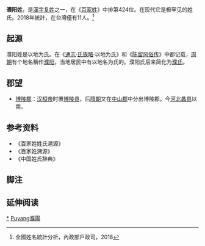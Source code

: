 {{姓氏
|复姓=是
|姓氏=濮阳
|繁體=濮陽
|簡體=濮阳
|拼音=Púyáng
|注音={{拼轉注|Pú}}{{拼轉注|yáng}}
|中国大陆=Puyang
|台湾=
|香港=
|澳门=
|新加坡=
|马来西亚=
|新字体=濮陽
|旧字体=濮陽
|平假名=ぼくよう
|片假名=ボクヨウ
|越南=Bộc Dương
|谚文=복양
|文觀部式=Bogyang
|馬-賴式=Pogyang
|日语罗马字=Bokuyō
|反切=
|同音字=
|堂号=
|郡望=[[博陵郡_(东汉)|博陵郡]]
}}

'''濮阳姓'''，是[[漢字姓氏|漢字]][[复姓|复姓]]之一，在《[[百家姓|百家姓]]》中排第424位。在现代它是极罕见的姓氏。2018年統計，在台灣僅有11人。<ref>全國姓名統計分析，內政部戶政司，2018</ref>

== 起源 ==
濮阳姓是以地为氏。在《[[通志|通志]]·[[氏族略|氏族略]]·以地为氏》和《[[陈留风俗传|陈留风俗传]]》中都记载，[[周朝|周朝]]有个地名稱作[[濮阳|濮阳]]，当地居民中有以地名为氏的。濮阳氏后来简化为[[濮姓|濮氏]]。

== 郡望 ==
*[[博陵郡_(东汉)|博陵郡]]：[[汉桓帝|汉桓帝]]时置[[博陵县_(东汉)|博陵县]]，后[[隋朝|隋朝]]又在[[中山郡|中山郡]]中分出博陵郡。今[[河北|河北]][[蠡县|蠡县]]以南。

== 参考资料 ==
{{Reflist|2}}
*《百家姓姓氏溯源》
*《百家姓溯源》
*《中国姓氏辞典》

==脚注==
<references group="注释"/>

== 延伸阅读 ==
{{Wikisource further reading}}
[[Category:濮阳姓|*]]
[[Category:複姓|Puyang濮陽]]